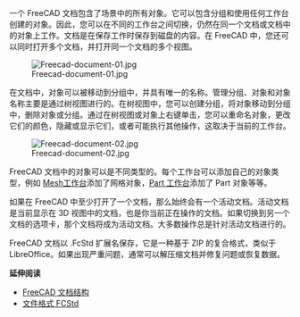 <languages/>

{{Docnav
|[[Manual:Navigating_in_the_3D_view|在 3D 视图中导航]]
|[[Manual:Parametric_objects|参数化对象]]
|[[Manual:Introduction|手册开始]]
|IconL=
|IconR=
|IconC=Crystal_Clear_manual.png
}}

{{Manual:TOC}}

一个 FreeCAD 文档包含了场景中的所有对象。它可以包含分组和使用任何工作台创建的对象。因此，您可以在不同的工作台之间切换，仍然在同一个文档或文档中的对象上工作。文档是在保存工作时保存到磁盘的内容。在 FreeCAD 中，您还可以同时打开多个文档，并打开同一个文档的多个视图。

[[Image:Freecad-document-01.jpg]]

在文档中，对象可以被移动到分组中，并具有唯一的名称。管理分组、对象和对象名称主要是通过树视图进行的。在树视图中，您可以创建分组，将对象移动到分组中，删除对象或分组。通过在树视图或对象上右键单击，您可以重命名对象，更改它们的颜色，隐藏或显示它们，或者可能执行其他操作，这取决于当前的工作台。

[[Image:Freecad-document-02.jpg]]

FreeCAD 文档中的对象可以是不同类型的。每个工作台可以添加自己的对象类型，例如 [[Mesh_Workbench|Mesh工作台]]添加了网格对象，[[Part_Workbench|Part 工作台]]添加了 Part 对象等等。

如果在 FreeCAD 中至少打开了一个文档，那么始终会有一个活动文档。活动文档是当前显示在 3D 视图中的文档，也是你当前正在操作的文档。如果切换到另一个文档的选项卡，那个文档将成为活动文档。大多数操作总是针对活动文档进行的。

FreeCAD 文档以 .FcStd 扩展名保存，它是一种基于 ZIP 的复合格式，类似于 LibreOffice。如果出现严重问题，通常可以解压缩文档并修复问题或恢复数据。

'''延伸阅读'''

* [[Document_structure|FreeCAD 文档结构]]
* [[File_Format_FCStd|文件格式 FCStd]]


{{Docnav
|[[Manual:Navigating_in_the_3D_view|在3D视图中导航]]
|[[Manual:Parametric_objects|参数化对象]]
|[[Manual:Introduction|手册起始页]]
|IconL=
|IconR=
|IconC=Crystal_Clear_manual.png
}}
